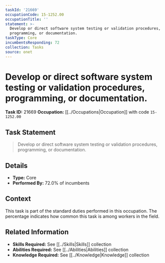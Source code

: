 ```yaml
---
taskId: '21669'
occupationCode: 15-1252.00
occupationTitle: ''
statement: >-
  Develop or direct software system testing or validation procedures,
  programming, or documentation.
taskType: Core
incumbentsResponding: 72
collection: Tasks
source: onet
---
```

# Develop or direct software system testing or validation procedures, programming, or documentation.

**Task ID:** 21669
**Occupation:** [[../Occupations|Occupation]] with code `15-1252.00`

## Task Statement

> Develop or direct software system testing or validation procedures, programming, or documentation.

## Details

- **Type:** Core
- **Performed By:** 72.0% of incumbents

## Context

This task is part of the standard duties performed in this occupation. The percentage indicates how common this task is among workers in the field.

## Related Information

- **Skills Required:** See [[../Skills|Skills]] collection
- **Abilities Required:** See [[../Abilities|Abilities]] collection
- **Knowledge Required:** See [[../Knowledge|Knowledge]] collection
